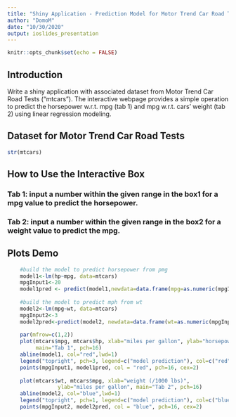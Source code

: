 ---
title: "Shiny Application - Prediction Model for Motor Trend Car Road Tests"
author: "DomoM"
date: "10/30/2020"
output: ioslides_presentation
---

```{r setup, include=FALSE}
knitr::opts_chunk$set(echo = FALSE)
```

## Introduction

Write a shiny application with associated dataset from Motor Trend Car Road Tests ("mtcars"). The interactive webpage provides a simple operation to predict the horsepower w.r.t. mpg (tab 1) and mpg w.r.t. cars' weight (tab 2) using linear regression modeling. 

## Dataset for Motor Trend Car Road Tests

```{r, echo=FALSE, fig.align='center', message=FALSE, warning=FALSE}
str(mtcars)
```

## How to Use the Interactive Box

### Tab 1: input a number within the given range in the box1 for a mpg value to predict the horsepower.

### Tab 2: input a number within the given range in the box2 for a weight value to predict the mpg.

## Plots Demo

```{r, echo=FALSE, fig.align='center', message=FALSE, warning=FALSE}
    #build the model to predict horsepower from pmg
    model1<-lm(hp~mpg, data=mtcars)
    mpgInput1<-20
    model1pred <- predict(model1,newdata=data.frame(mpg=as.numeric(mpgInput1)))
    
    #build the model to predict mph from wt
    model2<-lm(mpg~wt, data=mtcars)
    mpgInput2<-3
    model2pred<-predict(model2, newdata=data.frame(wt=as.numeric(mpgInput2)))
    
    par(mfrow=c(1,2))
    plot(mtcars$mpg, mtcars$hp, xlab="miles per gallon", ylab="horsepower", 
         main="Tab 1", pch=16)
    abline(model1, col="red",lwd=1)
    legend("topright", pch=3, legend=c("model prediction"), col=c("red"))
    points(mpgInput1, model1pred, col = "red", pch=16, cex=2)
       
    plot(mtcars$wt, mtcars$mpg, xlab="weight (/1000 lbs)", 
                ylab="miles per gallon", main="Tab 2", pch=16)
    abline(model2, col="blue",lwd=1)
    legend("topright", pch=1, legend=c("model prediction"), col=c("blue"))
    points(mpgInput2, model2pred, col = "blue", pch=16, cex=2)
```
